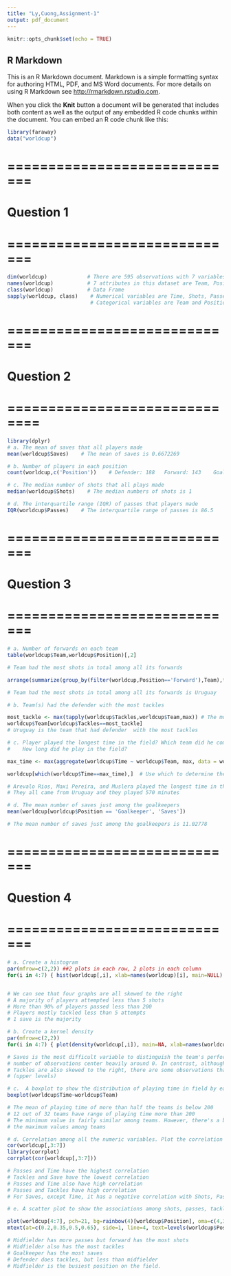 ```yaml
---
title: "Ly,Cuong,Assignment-1"
output: pdf_document
---
```


```r
knitr::opts_chunk$set(echo = TRUE)
```

## R Markdown

This is an R Markdown document. Markdown is a simple formatting syntax for authoring HTML, PDF, and MS Word documents. For more details on using R Markdown see <http://rmarkdown.rstudio.com>.

When you click the **Knit** button a document will be generated that includes both content as well as the output of any embedded R code chunks within the document. You can embed an R code chunk like this:

```r
library(faraway)
data("worldcup")
```
# =============================
# Question 1
# =============================
```r
dim(worldcup)             # There are 595 observations with 7 variables
names(worldcup)           # 7 attributes in this dataset are Team, Position, Time, Shots,                                   Passes, Tackles, Saves
class(worldcup)           # Data Frame 
sapply(worldcup, class)    # Numerical variables are Time, Shots, Passes, Tackles, Saves
                           # Categorical variables are Team and Position
```

# =============================
# Question 2
# ==============================
```r
library(dplyr)
# a. The mean of saves that all players made
mean(worldcup$Saves)    # The mean of saves is 0.6672269

# b. Number of players in each position
count(worldcup,c('Position'))    # Defender: 188   Forward: 143    Goalkeeper: 36                                              Midfielder: 228

# c. The median number of shots that all plays made
median(worldcup$Shots)    # The median numbers of shots is 1 

# d. The interquartile range (IQR) of passes that players made
IQR(worldcup$Passes)    # The interquartile range of passes is 86.5
```

# =============================
# Question 3
# =============================
```r
# a. Number of forwards on each team
table(worldcup$Team,worldcup$Position)[,2]

```


```r
# Team had the most shots in total among all its forwards

arrange(summarize(group_by(filter(worldcup,Position=='Forward'),Team),total_shots = sum(Shots)),desc(total_shots))

# Team had the most shots in total among all its forwards is Uruguay 
```



```r
# b. Team(s) had the defender with the most tackles

most_tackle <- max(tapply(worldcup$Tackles,worldcup$Team,max)) # The most tackles is 34
worldcup$Team[worldcup$Tackles==most_tackle]       
# Uruguay is the team that had defender  with the most tackles
```


```r
# c. Player played the longest time in the field? Which team did he come from? 
#    How long did he play in the field? 

max_time <- max(aggregate(worldcup$Time ~ worldcup$Team, max, data = worldcup)[,2]) # The max time is 570

worldcup[which(worldcup$Time==max_time),]  # Use which to determine the index

# Arevalo Rios, Maxi Pereira, and Muslera played the longest time in the field. 
# They all came from Uruguay and they played 570 minutes
```


```r
# d. The mean number of saves just among the goalkeepers
mean(worldcup[worldcup$Position == 'Goalkeeper', 'Saves'])

# The mean number of saves just among the goalkeepers is 11.02778

```

# =============================
# Question 4
# =============================
```r
# a. Create a histogram
par(mfrow=c(2,2)) ##2 plots in each row, 2 plots in each column
for(i in 4:7) { hist(worldcup[,i], xlab=names(worldcup)[i], main=NULL) }


# We can see that four graphs are all skewed to the right 
# A majority of players attempted less than 5 shots
# More than 90% of players passed less than 200
# Players mostly tackled less than 5 attempts
# 1 save is the majority 

```

```r
# b. Create a kernel density
par(mfrow=c(2,2))
for(i in 4:7) { plot(density(worldcup[,i]), main=NA, xlab=names(worldcup)[i]) }

# Saves is the most difficult variable to distinguish the team's performance because the    
# number of observations center heavily around 0. In contrast, although Shots, Passess and
# Tackles are also skewed to the right, there are some observations that lie in the right
# (upper levels)
```



```r
# c.  A boxplot to show the distribution of playing time in field by each country
boxplot(worldcup$Time~worldcup$Team)

# The mean of playing time of more than half the teams is below 200
# 12 out of 32 teams have range of playing time more than 200
# The minimum value is fairly similar among teams. However, there's a big dissimilarity in 
# the maximum values among teams  
```


```r
# d. Correlation among all the numeric variables. Plot the correlation matrix
cor(worldcup[,3:7])
library(corrplot)
corrplot(cor(worldcup[,3:7]))

# Passes and Time have the highest correlation
# Tackles and Save have the lowest correlation 
# Passes and Time also have high correlation
# Passes and Tackles have high correlation 
# For Saves, except Time, it has a negative correlation with Shots, Passess, and Tackles
```
```r
# e. A scatter plot to show the associations among shots, passes, tackles and saves by each position.

plot(worldcup[4:7], pch=21, bg=rainbow(4)[worldcup$Position], oma=c(4,3,3,3))
mtext(at=c(0.2,0.35,0.5,0.65), side=1, line=4, text=levels(worldcup$Position), col=rainbow(4))

# Midfielder has more passes but forward has the most shots 
# Midfielder also has the most tackles
# Goalkeeper has the most saves
# Defender does tackles, but less than midfielder
# Midfielder is the busiest position on the field. 
```




